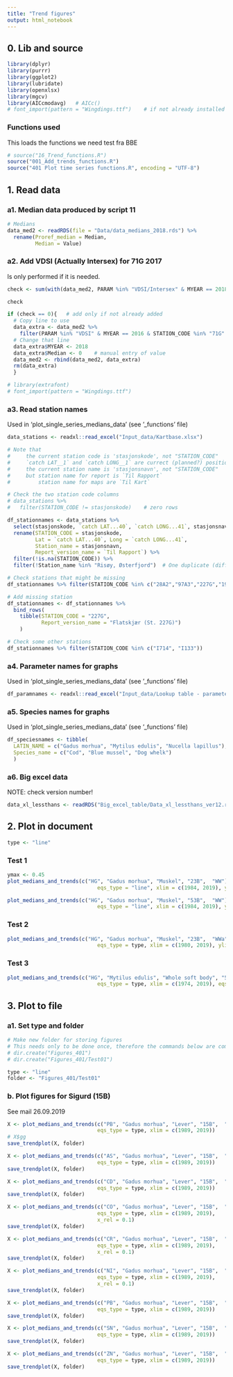 ```yaml
---
title: "Trend figures"
output: html_notebook
---
```




## 0. Lib and source
```r
library(dplyr)
library(purrr)
library(ggplot2)
library(lubridate)
library(openxlsx)
library(mgcv)
library(AICcmodavg)   # AICc()
# font_import(pattern = "Wingdings.ttf")    # if not already installed on your PC
```

### Functions used  
This loads the functions we need
test fra BBE
```r
# source("16_Trend_functions.R")
source("001_Add_trends_functions.R")
source("401 Plot time series functions.R", encoding = "UTF-8")
```


## 1. Read data
### a1. Median data produced by script 11    
```r
# Medians
data_med2 <- readRDS(file = "Data/data_medians_2018.rds") %>%
  rename(Proref_median = Median,
         Median = Value) 

```


### a2. Add VDSI (Actually Intersex) for 71G 2017   
Is only performed if it is needed.   
```r
check <- sum(with(data_med2, PARAM %in% "VDSI/Intersex" & MYEAR == 2018 & STATION_CODE %in% "71G" & Basis %in% "WW"))

check

if (check == 0){   # add only if not already added
  # Copy line to use
  data_extra <- data_med2 %>% 
    filter(PARAM %in% "VDSI" & MYEAR == 2016 & STATION_CODE %in% "71G" & Basis %in% "WW")
  # Change that line
  data_extra$MYEAR <- 2018
  data_extra$Median <- 0    # manual entry of value 
  data_med2 <- rbind(data_med2, data_extra)
  rm(data_extra)
  }
```

```r
# library(extrafont)
# font_import(pattern = "Wingdings.ttf")

```

### a3. Read station names  
Used in 'plot_single_series_medians_data' (see '_functions' file)  
```r
data_stations <- readxl::read_excel("Input_data/Kartbase.xlsx")

# Note that 
#     the current station code is 'stasjonskode', not "STATION_CODE"
#     `catch LAT__1` and `catch LONG__1` are currect (planned?) positions
#     the current station name is 'stasjonsnavn', not "STATION_CODE"
#     but station name for report is `Til Rapport`
#         station name for maps are `Til Kart`

# Check the two station code columns
# data_stations %>%
#   filter(STATION_CODE != stasjonskode)    # zero rows

df_stationnames <- data_stations %>%
  select(stasjonskode, `catch LAT...40`, `catch LONG...41`, stasjonsnavn, `Til Rapport`) %>%
  rename(STATION_CODE = stasjonskode,
         Lat = `catch LAT...40`, Long = `catch LONG...41`, 
         Station_name = stasjonsnavn,
         Report_version_name = `Til Rapport`) %>%
  filter(!is.na(STATION_CODE)) %>%
  filter(!Station_name %in% "Risøy, Østerfjord")  # One duplicate (different names), we just remove 

# Check stations that might be missing
df_stationnames %>% filter(STATION_CODE %in% c("28A2","97A3","227G","19B","19N"))

# Add missing station
df_stationnames <- df_stationnames %>%
  bind_rows(
    tibble(STATION_CODE = "227G",
           Report_version_name = "Flatskjær (St. 227G)")
    )

# Check some other stations
df_stationnames %>% filter(STATION_CODE %in% c("I714", "I133"))


```

### a4. Parameter names for graphs
Used in 'plot_single_series_medians_data' (see '_functions' file)  
```r
df_paramnames <- readxl::read_excel("Input_data/Lookup table - parameter names for plots.xlsx")

```

### a5. Species names for graphs
Used in 'plot_single_series_medians_data' (see '_functions' file)  

```r
df_speciesnames <- tibble(
  LATIN_NAME = c("Gadus morhua", "Mytilus edulis", "Nucella lapillus"),
  Species_name = c("Cod", "Blue mussel", "Dog whelk")
  )

```

### a6. Big excel data  
NOTE: check version number!
```r
data_xl_lessthans <- readRDS("Big_excel_table/Data_xl_lessthans_ver12.rds")
```




## 2. Plot in document    

```r
type <- "line"
```


### Test 1
```r
ymax <- 0.45
plot_medians_and_trends(c("HG", "Gadus morhua", "Muskel", "23B",  "WW"), 
                             eqs_type = "line", xlim = c(1984, 2019), ylim = c(0, ymax))

plot_medians_and_trends(c("HG", "Gadus morhua", "Muskel", "53B",  "WW"), 
                             eqs_type = "line", xlim = c(1984, 2019), ylim = c(0, ymax))

```

### Test 2
```r
plot_medians_and_trends(c("HG", "Gadus morhua", "Muskel", "23B",  "WWa"), 
                             eqs_type = type, xlim = c(1980, 2019), ylim = c(0, ymax))

```
### Test 3
```r
plot_medians_and_trends(c("HG", "Mytilus edulis", "Whole soft body", "51A",  "WW"), 
                             eqs_type = type, xlim = c(1974, 2019), eqs_x = 1980)
```

## 3. Plot to file

### a1. Set type and folder  
```r
# Make new folder for storing figures
# This needs only to be done once, therefore the commands below are commented out
# dir.create("Figures_401")
# dir.create("Figures_401/Test01")

type <- "line"
folder <- "Figures_401/Test01"

```



### b. Plot figures for Sigurd (15B)
See mail 26.09.2019   
```r

X <- plot_medians_and_trends(c("PB", "Gadus morhua", "Lever", "15B",  "WW"), 
                             eqs_type = type, xlim = c(1989, 2019))
# X$gg
save_trendplot(X, folder)

X <- plot_medians_and_trends(c("AS", "Gadus morhua", "Lever", "15B",  "WW"), 
                             eqs_type = type, xlim = c(1989, 2019))
save_trendplot(X, folder)

X <- plot_medians_and_trends(c("CD", "Gadus morhua", "Lever", "15B",  "WW"), 
                             eqs_type = type, xlim = c(1989, 2019))
save_trendplot(X, folder)

X <- plot_medians_and_trends(c("CO", "Gadus morhua", "Lever", "15B",  "WW"), 
                             eqs_type = type, xlim = c(1989, 2019),
                             x_rel = 0.1)
save_trendplot(X, folder)

X <- plot_medians_and_trends(c("CR", "Gadus morhua", "Lever", "15B",  "WW"), 
                             eqs_type = type, xlim = c(1989, 2019),
                             x_rel = 0.1)
save_trendplot(X, folder)

X <- plot_medians_and_trends(c("NI", "Gadus morhua", "Lever", "15B",  "WW"), 
                             eqs_type = type, xlim = c(1989, 2019),
                             x_rel = 0.1)
save_trendplot(X, folder)

X <- plot_medians_and_trends(c("PB", "Gadus morhua", "Lever", "15B",  "WW"), 
                             eqs_type = type, xlim = c(1989, 2019))
save_trendplot(X, folder)

X <- plot_medians_and_trends(c("SN", "Gadus morhua", "Lever", "15B",  "WW"), 
                             eqs_type = type, xlim = c(1989, 2019))
save_trendplot(X, folder)

X <- plot_medians_and_trends(c("ZN", "Gadus morhua", "Lever", "15B",  "WW"), 
                             eqs_type = type, xlim = c(1989, 2019))
save_trendplot(X, folder)
```

